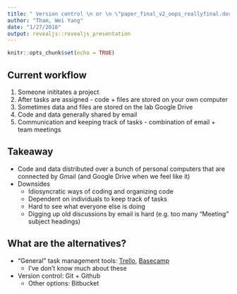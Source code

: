 ```yaml
---
title: " Version control \n or \n \"paper_final_v2_oops_reallyfinal.docx\" no more"
author: "Tham, Wei Yang"
date: "1/27/2018"
output: revealjs::revealjs_presentation
---
```


```r
knitr::opts_chunk$set(echo = TRUE)
```

## Current workflow

1. Someone inititates a project
1. After tasks are assigned - code + files are stored on your own computer
1. Sometimes data and files are stored on the lab Google Drive 
1. Code and data generally shared by email
1. Communication and keeping track of tasks - combination of email + team meetings

## Takeaway

- Code and data distributed over a bunch of personal computers that are connected by Gmail (and Google Drive when we feel like it) 
- Downsides
    + Idiosyncratic ways of coding and organizing code
    + Dependent on individuals to keep track of tasks
    + Hard to see what everyone else is doing
    + Digging up old discussions by email is hard (e.g. too many "Meeting" subject headings)
    
## What are the alternatives?

- "General" task management tools: [Trello](https://trello.com/), [Basecamp](https://basecamp.com/how-it-works)
    + I've don't know much about these
- Version control: Git + Github
    + Other options: Bitbucket
    
## 